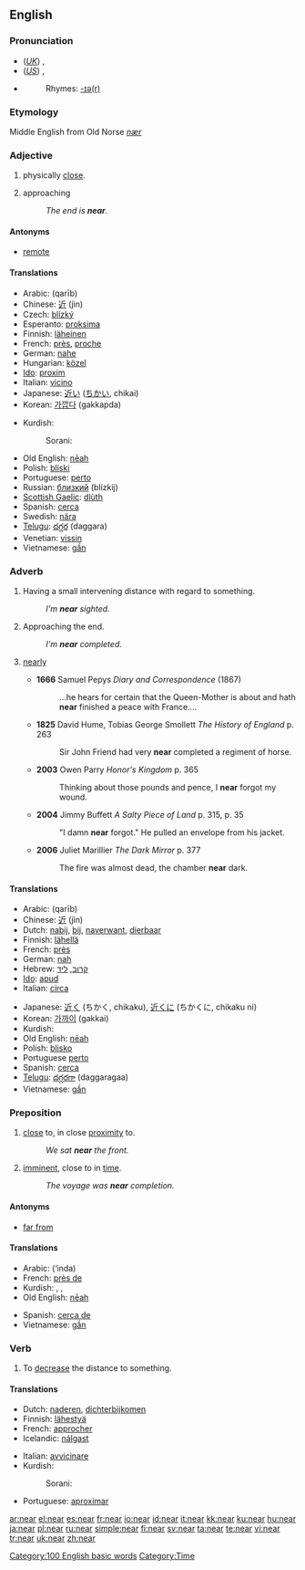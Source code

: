 {{wikipedia}}
==English==

{{rank|means|thus|order|285|near|public|others|anything}}

===Pronunciation===
*(''[[Received Pronunciation|UK]]'') {{IPA|/nɪə/}}, {{SAMPA|/nI@/}}
*(''[[General American|US]]'') {{IPA|/nɪɚ/}}, {{SAMPA|/nI@`/}}
*{{audio|en-us-near.ogg|Audio (US)}}
*:Rhymes: [[Rhymes:English:-ɪə(r)|-ɪə(r)]]

===Etymology===
Middle English from Old Norse ''[[nær]]''

===Adjective===
{{en-adj|er}}

# {{context|of an animate or inanimate object}} physically [[close]].
# {{context|of an event}} approaching
#: ''The end is '''near'''.''

====Antonyms====
*[[remote]]

====Translations====
{{trans-top|physically close}}
*Arabic: {{Arab|[[قريب]]}} (qarīb)
*Chinese: [[近]] (jìn)
* Czech: [[blízký]] {{m}}
*Esperanto: [[proksima]]
*Finnish: [[läheinen]]
*French: [[près]], [[proche]]
*German: [[nahe]]
*Hungarian: [[közel]]
*[[Ido]]: [[proxim]]
*Italian: [[vicino]]
*Japanese: [[近い]] ([[ちかい]], chikai)
*Korean: [[가깝다]] (gakkapda)
{{trans-mid}}
*Kurdish: 
*:Sorani: {{t|ku|نزیک|tr=nzeek|sc=KUchar}}
*Old English: [[neah|nēah]]
*Polish: [[bliski]]
*Portuguese: [[perto]]
*Russian: [[близкий]] (blízkij)
*[[Scottish Gaelic]]: [[dlùth]]
*Spanish: [[cerca]]
*Swedish: [[nära]]
*[[Telugu]]: [[దగ్గర]] (daggara)
*Venetian: [[vissin]]
*Vietnamese: [[gần]]
{{trans-bottom}}

===Adverb===
{{en-adv|er}}

# Having a small intervening distance with regard to something.
#: ''I'm '''near''' sighted.''
# {{rfv-sense}} Approaching the end.
#: ''I'm '''near''' completed.''
# {{colloquial}} [[nearly]]
#*'''1666''' Samuel Pepys ''Diary and Correspondence'' (1867)
#*:...he hears for certain that the Queen-Mother is about and hath '''near''' finished a peace with France....
#*'''1825''' David Hume, Tobias George Smollett ''The History of England'' p. 263
#*:Sir John Friend had very '''near''' completed a regiment of horse.
#*'''2003''' Owen Parry ''Honor's Kingdom'' p. 365
#*:Thinking about those pounds and pence, I '''near''' forgot my wound.
#*'''2004''' Jimmy Buffett ''A Salty Piece of Land'' p. 315, p. 35
#*:"I damn '''near''' forgot." He pulled an envelope from his jacket.
#*'''2006''' Juliet Marillier ''The Dark Mirror'' p. 377
#*:The fire was almost dead, the chamber '''near''' dark.

====Translations====
{{trans-top|Having a small intervening distance with regard to something.}}
*Arabic: {{Arab|[[قريب]]}} (qarīb)
*Chinese: [[近]] (jìn)
*Dutch: [[nabij]], [[bij]], [[naverwant]], [[dierbaar]]
*Finnish: [[lähellä]]
*French: [[près]]
*German: [[nah]]
*Hebrew: [[קרוב]], [[ליד]]
*[[Ido]]: [[apud]]
*Italian: [[circa]]
{{trans-mid}}
*Japanese: [[近く]] (ちかく, chikaku), [[近くに]] (ちかくに, chikaku ni)
*Korean: [[가까이]] (gakkai)
*Kurdish: {{KUchar|[[نزیک]]}}
*Old English: [[neah|nēah]]
*Polish: [[blisko]]
*Portuguese [[perto]]
*Spanish: [[cerca]]
*[[Telugu]]: [[దగ్గరగా]] (daggaragaa)
*Vietnamese: [[gần]]
{{trans-bottom}}

===Preposition===
{{infl|en|preposition}}

# [[close]] to, in close [[proximity]] to.
#: ''We sat '''near''' the front.''
# [[imminent]], close to in [[time]].
#: ''The voyage was '''near''' completion.''

====Antonyms====
*[[far from]]

====Translations====
{{trans-top|in close proximity to}}
*Arabic: {{ARchar|[[عند]]}} (‘inda)
*French: [[près de]]
*Kurdish: {{KUchar|[[نزیک]]}}, {{KUchar|[[ته‌نیشت]]}}, {{KUchar|[[ته‌ک]]}}
*Old English: [[neah|nēah]]
{{trans-mid}}
*Spanish: [[cerca de]]
*Vietnamese: [[gần]]
{{trans-bottom}}

===Verb===
{{en-verb}}

# To [[decrease]] the distance to something.

====Translations====
{{top}}
*Dutch: [[naderen]], [[dichterbijkomen]]
*Finnish: [[lähestyä]]
*French: [[approcher]]
*Icelandic: [[nálgast]]
{{mid}}
*Italian: [[avvicinare]]
*Kurdish: 
*:Sorani: {{t|ku|نزیک بوونه‌وه|tr=nzeek boonawa|sc=KUchar}}
*Portuguese: [[aproximar]]
{{bottom}}

[[Category:100 English basic words]]
[[Category:Time]]

[[ar:near]]
[[el:near]]
[[es:near]]
[[fr:near]]
[[io:near]]
[[id:near]]
[[it:near]]
[[kk:near]]
[[ku:near]]
[[hu:near]]
[[ja:near]]
[[pl:near]]
[[ru:near]]
[[simple:near]]
[[fi:near]]
[[sv:near]]
[[ta:near]]
[[te:near]]
[[vi:near]]
[[tr:near]]
[[uk:near]]
[[zh:near]]